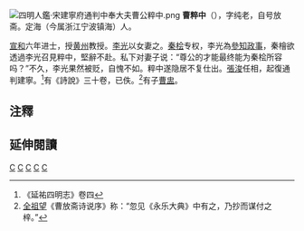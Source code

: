 [[File:四明人鑑·宋建寧府通判中奉大夫曹公粹中.png|thumb]]
'''曹粹中'''（{{bd|?||?|}}），字纯老，自号放斋。定海（今属浙江宁波镇海）人。

[[宣和_(北宋)|宣和]]六年进士，授[[黄州|黄州]]教授。[[李光|李光]]以女妻之。[[秦桧|秦桧]]专权，李光為[[參知政事|參知政事]]，秦檜欲透過李光召見粹中，堅辭不赴。私下对妻子说：“尊公的才能最终能为秦桧所容吗？”不久，李光果然被贬，自愧不如。粹中遂隐居不复仕出。[[張浚|張浚]]任相，起復通判建寧。<ref>《延祐四明志》卷四</ref>有《詩說》三十卷，已佚。<ref>[[全祖望|全祖望]]《曹放斋诗说序》称：“忽见《永乐大典》中有之，乃抄而谋付之梓。”</ref>有子[[曹盅|曹盅]]。

==注釋==
{{reflist}}

==延伸閱讀==
{{Wikisource further reading}}

[[Category:定海人|C]]
[[Category:镇海县人|C]]
[[Category:宣和六年甲辰科進士|C]]
[[Category:南宋官员|C]]
[[Category:南宋作家|C]]